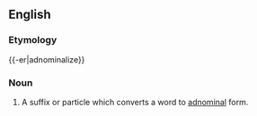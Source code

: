 ==English==

===Etymology===
{{-er|adnominalize}}

===Noun===
{{en-noun}}

# {{label|en|linguistics}} A suffix or particle which converts a word to [[adnominal]] form.